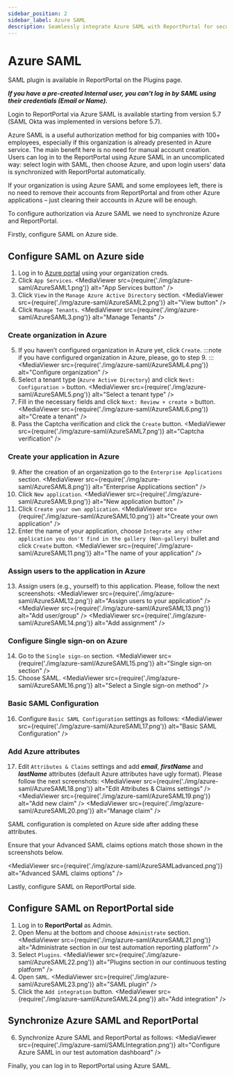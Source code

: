 ```yaml
---
sidebar_position: 2
sidebar_label: Azure SAML
description: Seamlessly integrate Azure SAML with ReportPortal for secure single sign-on, automatic user synchronization, and simplified access management in enterprise environments.
---
```


# Azure SAML

SAML plugin is available in ReportPortal on the Plugins page.

***If you have a pre-created Internal user, you can't log in by SAML using their credentials (Email or Name).***

Login to ReportPortal via Azure SAML is available starting from version 5.7 (SAML Okta was implemented in versions before 5.7).

Azure SAML is a useful authorization method for big companies with 100+ employees, especially if this organization is already presented in Azure service. The main benefit here is no need for manual account creation. Users can log in to the ReportPortal using Azure SAML in an uncomplicated way: select login with SAML, then choose Azure, and upon login users’ data is synchronized with ReportPortal automatically.

If your organization is using Azure SAML and some employees left, there is no need to remove their accounts from ReportPortal and from other Azure applications – just clearing their accounts in Azure will be enough.

To configure authorization via Azure SAML we need to synchronize Azure and ReportPortal.

Firstly, configure SAML on Azure side.

## Configure SAML on Azure side

1. Log in to [Azure portal](https://portal.azure.com) using your organization creds.
2. Click ```App Services```.
  <MediaViewer src={require('./img/azure-saml/AzureSAML1.png')} alt="App Services button" />
3. Click ```View``` in the ```Manage Azure Active Directory``` section.
  <MediaViewer src={require('./img/azure-saml/AzureSAML2.png')} alt="View button" />
4. Click ```Manage Tenants```.
  <MediaViewer src={require('./img/azure-saml/AzureSAML3.png')} alt="Manage Tenants" />

### Create organization in Azure

5. If you haven’t configured organization in Azure yet, click ```Create```.
  :::note
  if you have configured organization in Azure, please, go to step 9.
  :::
  <MediaViewer src={require('./img/azure-saml/AzureSAML4.png')} alt="Configure organization" />
6. Select a tenant type (```Azure Active Directory```) and click ```Next: Configuration >``` button.
  <MediaViewer src={require('./img/azure-saml/AzureSAML5.png')} alt="Select a tenant type" />
7. Fill in the necessary fields and click ```Next: Review + create >``` button.
  <MediaViewer src={require('./img/azure-saml/AzureSAML6.png')} alt="Create a tenant" />
8. Pass the Captcha verification and click the ```Create``` button.
  <MediaViewer src={require('./img/azure-saml/AzureSAML7.png')} alt="Captcha verification" />

### Create your application in Azure

9. After the creation of an organization go to the ```Enterprise Applications``` section.
  <MediaViewer src={require('./img/azure-saml/AzureSAML8.png')} alt="Enterprise Applications section" />
10. Click ```New application```.
  <MediaViewer src={require('./img/azure-saml/AzureSAML9.png')} alt="New application button" />
11. Click ```Create your own application```.
  <MediaViewer src={require('./img/azure-saml/AzureSAML10.png')} alt="Create your own application" />
12. Enter the name of your application, choose ```Integrate any other application you don't find in the gallery (Non-gallery)``` bullet and click ```Create``` button.
  <MediaViewer src={require('./img/azure-saml/AzureSAML11.png')} alt="The name of your application" />

### Assign users to the application in Azure

13. Assign users (e.g., yourself) to this application. Please, follow the next screenshots:
  <MediaViewer src={require('./img/azure-saml/AzureSAML12.png')} alt="Assign users to your application" />
  <MediaViewer src={require('./img/azure-saml/AzureSAML13.png')} alt="Add user/group" />
  <MediaViewer src={require('./img/azure-saml/AzureSAML14.png')} alt="Add assignment" />

### Configure Single sign-on on Azure

14. Go to the ```Single sign-on``` section.
  <MediaViewer src={require('./img/azure-saml/AzureSAML15.png')} alt="Single sign-on section" />
15. Choose SAML.
  <MediaViewer src={require('./img/azure-saml/AzureSAML16.png')} alt="Select a Single sign-on method" />

### Basic SAML Configuration

16. Configure ```Basic SAML Configuration``` settings as follows:
  <MediaViewer src={require('./img/azure-saml/AzureSAML17.png')} alt="Basic SAML Configuration" />

### Add Azure attributes

17. Edit ```Attributes & Claims``` settings and add ***email***, ***firstName*** and ***lastName*** attributes (default Azure attributes have ugly format). Please follow the next screenshots:
  <MediaViewer src={require('./img/azure-saml/AzureSAML18.png')} alt="Edit Attributes & Claims settings" />
  <MediaViewer src={require('./img/azure-saml/AzureSAML19.png')} alt="Add new claim" />
  <MediaViewer src={require('./img/azure-saml/AzureSAML20.png')} alt="Manage claim" />

SAML configuration is completed on Azure side after adding these attributes.

Ensure that your Advanced SAML claims options match those shown in the screenshots below.

  <MediaViewer src={require('./img/azure-saml/AzureSAMLadvanced.png')} alt="Advanced SAML claims options" />

Lastly, configure SAML on ReportPortal side.

## Configure SAML on ReportPortal side

1. Log in to **ReportPortal** as Admin.
2. Open Menu at the bottom and choose ```Administrate``` section.
  <MediaViewer src={require('./img/azure-saml/AzureSAML21.png')} alt="Administrate section in our test automation reporting platform" />
3. Select ```Plugins```.
  <MediaViewer src={require('./img/azure-saml/AzureSAML22.png')} alt="Plugins section in our continuous testing platform" />
4. Open ```SAML```.
  <MediaViewer src={require('./img/azure-saml/AzureSAML23.png')} alt="SAML plugin" />
5. Click the ```Add integration``` button.
  <MediaViewer src={require('./img/azure-saml/AzureSAML24.png')} alt="Add integration" />

## Synchronize Azure SAML and ReportPortal

6. Synchronize Azure SAML and ReportPortal as follows:
  <MediaViewer src={require('./img/azure-saml/SAMLIntegration.png')} alt="Configure Azure SAML in our test automation dashboard" />

Finally, you can log in to ReportPortal using Azure SAML.
